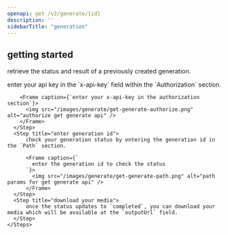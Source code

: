 ```yaml
---
openapi: get /v2/generate/{id}
description: ''
sidebarTitle: "generation"
---
```


## getting started

retrieve the status and result of a previously created generation.

<AccordionGroup>
  <Accordion title="track your generation from the docs">
    <Steps>
      <Step title="authorize">
        enter your api key in the `x-api-key` field within the `Authorization` section.

        <Frame caption={`enter your x-api-key in the authorization section`}>
          <img src="/images/generate/get-generate-authorize.png" alt="authorize get generate api" />
        </Frame>
      </Step>
      <Step title="enter generation id">
          check your generation status by entering the generation id in the `Path` section.

          <Frame caption={`
            enter the generation id to check the status
          `}>
            <img src="/images/generate/get-generate-path.png" alt="path params for get generate api" />
          </Frame>
      </Step>
      <Step title="download your media">
          once the status updates to `completed`, you can download your media which will be available at the `outputUrl` field.
      </Step>
    </Steps>

  </Accordion>
</AccordionGroup>
